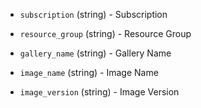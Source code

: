 <!-- Code generated from the comments of the SharedImageGallery struct in builder/azure/dtl/config.go; DO NOT EDIT MANUALLY -->

- `subscription` (string) - Subscription

- `resource_group` (string) - Resource Group

- `gallery_name` (string) - Gallery Name

- `image_name` (string) - Image Name

- `image_version` (string) - Image Version

<!-- End of code generated from the comments of the SharedImageGallery struct in builder/azure/dtl/config.go; -->
